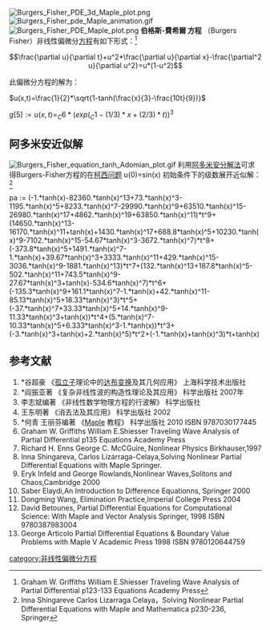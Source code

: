 [[File:Burgers_Fisher_PDE_3d_Maple_plot.png|thumb]]
[[File:Burgers_Fisher_pde_Maple_animation.gif|right]]
[[File:Burgers_Fisher_PDE_Maple_plot.png|thumb]]
'''伯格斯-費希爾 方程''' （Burgers Fisher）非线性偏微分[[方程|方程]]有如下形式：<ref>Graham W. Griffiths William E.Shiesser Traveling Wave Analysis of Partial Differential p123-133 Equations Academy Press</ref>

:<math> \frac{\partial u}{\partial t}+u^2*\frac{\partial u}{\partial x}-\frac{\partial^2 u}{\partial u^2}=u*(1-u^2) </math>

此偏微分方程的解为：

<math>u(x,t)=\frac{1}{2}*\sqrt{1-tanh(\frac{x}{3}-\frac{10t}{9})}</math>

<math>g[5] := {u(x, t) = _C6*(exp(_C1-(1/3)*x+(2/3)*t))^3}</math>

==阿多米安近似解==
[[File:Burgers_Fisher_equation_tanh_Adomian_plot.gif|left]]
利用[[阿多米安分解法|阿多米安分解法]]可求得Burgers-Fisher方程的在[[柯西问题|柯西问题]] u(0)=sin(x) 初始条件下的级数展开近似解：<ref>Inna Shingareve Carlos Lizarraga Celaya，Solving Nonlinear Partial Differential Equations with Maple and Mathematica p230-236, Springer</ref>

pa := (-1.*tanh(x)-82360.*tanh(x)^13+73.*tanh(x)^3-1195.*tanh(x)^5+8233.*tanh(x)^7-29990.*tanh(x)^9+63510.*tanh(x)^15-26980.*tanh(x)^17+4862.*tanh(x)^19+63850.*tanh(x)^11)*t^9+(14650.*tanh(x)^13-16170.*tanh(x)^11+tanh(x)+1430.*tanh(x)^17+688.8*tanh(x)^5+10230.*tanh(x)^9-7102.*tanh(x)^15-54.67*tanh(x)^3-3672.*tanh(x)^7)*t^8+(-373.8*tanh(x)^5+1491.*tanh(x)^7-1.*tanh(x)+39.67*tanh(x)^3+3333.*tanh(x)^11+429.*tanh(x)^15-3036.*tanh(x)^9-1881.*tanh(x)^13)*t^7+(132.*tanh(x)^13+187.8*tanh(x)^5-502.*tanh(x)^11+743.5*tanh(x)^9-27.67*tanh(x)^3+tanh(x)-534.6*tanh(x)^7)*t^6+(-135.3*tanh(x)^9+161.1*tanh(x)^7-1.*tanh(x)+42.*tanh(x)^11-85.13*tanh(x)^5+18.33*tanh(x)^3)*t^5+(-37.*tanh(x)^7+33.33*tanh(x)^5+14.*tanh(x)^9-11.33*tanh(x)^3+tanh(x))*t^4+(5.*tanh(x)^7-10.33*tanh(x)^5+6.333*tanh(x)^3-1.*tanh(x))*t^3+(-3.*tanh(x)^3+tanh(x)+2.*tanh(x)^5)*t^2+(-1.*tanh(x)+tanh(x)^3)*t+tanh(x)

==参考文献==
<references/>
# *谷超豪 《[[孤立子|孤立子]]理论中的[[达布变换|达布变换]]及其几何应用》 上海科学技术出版社
# *阎振亚著 《复杂非线性波的构造性理论及其应用》 科学出版社 2007年
# 李志斌编著 《非线性数学物理方程的行波解》 科学出版社
#王东明著 《消去法及其应用》 科学出版社 2002
# *何青 王丽芬编著 《[[Maple|Maple]] 教程》 科学出版社 2010 ISBN 9787030177445
#Graham W. Griffiths William E.Shiesser Traveling Wave Analysis of Partial Differential p135 Equations Academy Press
# Richard H. Enns George C. McCGuire, Nonlinear Physics Birkhauser,1997
#Inna Shingareva, Carlos Lizárraga-Celaya,Solving Nonlinear Partial Differential Equations with Maple Springer.
#Eryk Infeld and George Rowlands,Nonlinear Waves,Solitons and Chaos,Cambridge 2000
#Saber Elaydi,An Introduction to Difference Equationns, Springer 2000
#Dongming Wang, Elimination Practice,Imperial College Press 2004
# David Betounes, Partial Differential Equations for Computational Science: With Maple and Vector Analysis Springer, 1998 ISBN 9780387983004
# George Articolo Partial Differential Equations & Boundary Value Problems with Maple V Academic Press 1998 ISBN 9780120644759

{{非线性偏微分方程}}

[[category:非线性偏微分方程|category:非线性偏微分方程]]